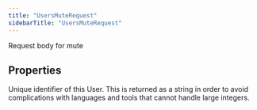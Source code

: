 ```yaml
---
title: "UsersMuteRequest"
sidebarTitle: "UsersMuteRequest"
---
```


Request body for mute

## Properties

<ResponseField name="targetUserId" type="string">
Unique identifier of this User. This is returned as a string in order to avoid complications with languages and tools that cannot handle large integers.
</ResponseField>



